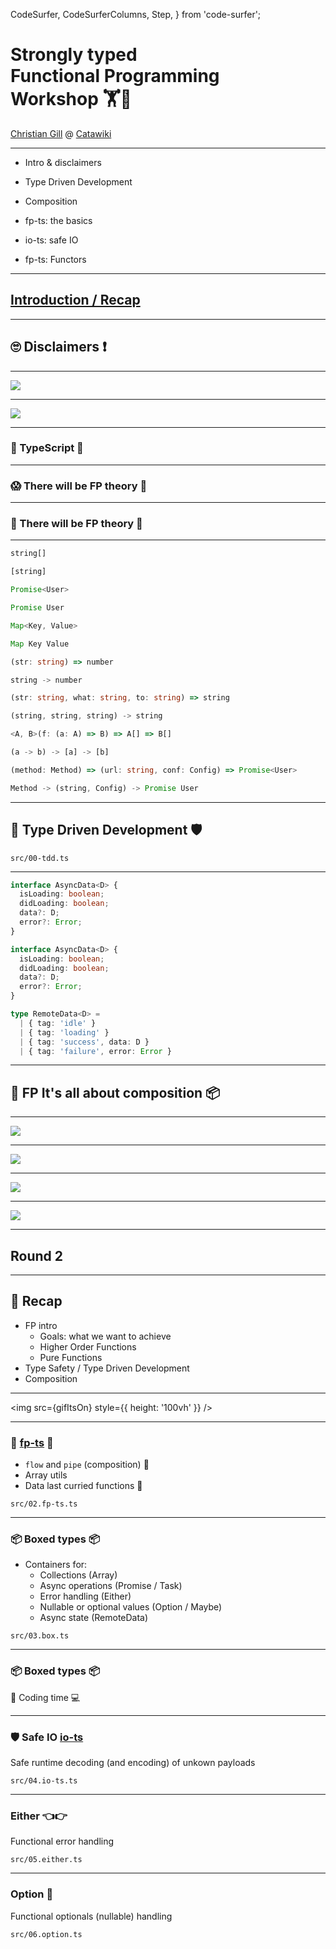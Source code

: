  CodeSurfer,
  CodeSurferColumns,
  Step,
} from 'code-surfer';



<h1>
  Strongly typed
  <br />
  Functional Programming
  <br />
  Workshop 🏋️🦄
</h1>

<div style={{ position: 'fixed', bottom: 30, right: 30, margin: 0, padding: 0 }}>

<a href="https://gillchristian.xyz">Christian Gill</a> @ <a href="https://catawiki.com">Catawiki</a>

</div>

---

- Intro & disclaimers

- Type Driven Development

- Composition

- fp-ts: the basics

- io-ts: safe IO

- fp-ts: Functors

---

## [Introduction / Recap](https://fp-for-the-people-light.gillchristian.now.sh/)

---

## 🙄 Disclaimers ❗

---

<img src={pngLangsSpectrum} />

---

<img src={pngTopicsSpectrum} />

---

### 🤷 TypeScript 🤷

---

### 😱 There will be FP theory 🤦

---

### 🦄 There will be FP theory 🎉

---

<CodeSurfer>

```ts title="Type signatures"
string[]

[string]
```

```ts title="Type signatures"
Promise<User>

Promise User
```

```ts title="Type signatures"
Map<Key, Value>

Map Key Value
```

```ts title="Type signatures"
(str: string) => number

string -> number
```

```ts title="Type signatures"
(str: string, what: string, to: string) => string

(string, string, string) -> string
```

```ts title="Type signatures"
<A, B>(f: (a: A) => B) => A[] => B[]

(a -> b) -> [a] -> [b]
```

```ts title="Type signatures"
(method: Method) => (url: string, conf: Config) => Promise<User>

Method -> (string, Config) -> Promise User 
```

</CodeSurfer>

---

## 👮 Type Driven Development 🛡️

`src/00-tdd.ts`

---

<CodeSurfer>

```ts title="src/01.tdd.ts"
interface AsyncData<D> {
  isLoading: boolean;
  didLoading: boolean;
  data?: D;
  error?: Error;
}
```

```ts title="src/01.tdd.ts"
interface AsyncData<D> {
  isLoading: boolean;
  didLoading: boolean;
  data?: D;
  error?: Error;
}

type RemoteData<D> =
  | { tag: 'idle' }
  | { tag: 'loading' }
  | { tag: 'success', data: D }
  | { tag: 'failure', error: Error }
```

</CodeSurfer>

---

## 🧱 FP It's all about composition 📦

---

<div style={{ padding: 50 }}>

<img src={pngCompositionVsBlackbox} />

</div>

---

<div style={{ padding: 50 }}>

<img src={pngCompositionFractal} />

</div>

---

<div style={{ padding: 100 }}>

<img src={pngEffectsDontCompose} />

</div>

---

<div style={{ padding: 100 }}>

<img src={pngComposedEffects} />

</div>

---


<div
  style={{
    height: '100vh',
    width: '100vw',
    backgroundImage: `url(${gifRound2})`,
    backgroundSize: 'cover',
    backgroundPosition: 'center',
    display: 'flex',
    alignItems: 'center',
    justifyContent: 'center',
  }}
>

## Round 2

</div>

---

## 📓 Recap

- FP intro
    - Goals: what we want to achieve
    - Higher Order Functions
    - Pure Functions
- Type Safety / Type Driven Development
- Composition

---

<img src={gifItsOn} style={{ height: '100vh' }} />

---

### 🧱 [fp-ts](https://gcanti.github.io/fp-ts/) 🧱

- `flow` and `pipe` (composition) 🧪
- Array utils
- Data last curried functions 🍛

`src/02.fp-ts.ts`

---

### 📦 Boxed types 📦

- Containers for:
    - Collections (Array)
    - Async operations (Promise / Task)
    - Error handling (Either)
    - Nullable or optional values (Option / Maybe)
    - Async state (RemoteData)

`src/03.box.ts`

---

### 📦 Boxed types 📦

🦄 Coding time 💻

---

### 🛡️ Safe IO [io-ts](https://github.com/gcanti/io-ts)

Safe runtime decoding (and encoding) of unkown payloads

`src/04.io-ts.ts`

---

### Either 👈👉

Functional error handling

`src/05.either.ts`

---

### Option 🤔

Functional optionals (nullable) handling

`src/06.option.ts`

